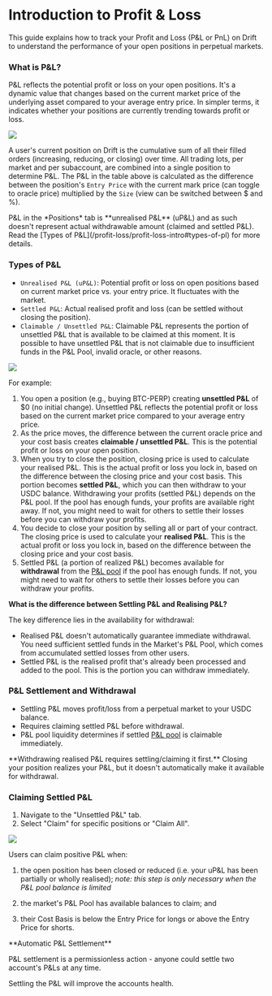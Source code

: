 
# Introduction to Profit & Loss

This guide explains how to track your Profit and Loss (P&L or PnL) on Drift to understand the performance of your open positions in perpetual markets.

### What is P&L?

P&L reflects the potential profit or loss on your open positions. It's a dynamic value that changes based on the current market price of the underlying asset compared to your average entry price. In simpler terms, it indicates whether your positions are currently trending towards profit or loss.

![](/assets/pnl-positions.png)

A user's current position on Drift is the cumulative sum of all their filled orders (increasing, reducing, or closing) over time. All trading lots, per market and per subaccount, are combined into a single position to determine P&L. The P&L in the table above is calculated as the difference between the position's `Entry Price` with the current mark price (can toggle to oracle price) multiplied by the `Size` (view can be switched between $ and %).

<Callout type="warning" emoji="⚠️">
  P&L in the *Positions* tab is **unrealised P&L** (uP&L) and as such doesn't
  represent actual withdrawable amount (claimed and settled P&L). Read the
  [Types of P&L](/profit-loss/profit-loss-intro#types-of-pl) for more details.
</Callout>

### Types of P&L

- `Unrealised P&L (uP&L)`: Potential profit or loss on open positions based on current market price vs. your entry price. It fluctuates with the market.
- `Settled P&L`: Actual realised profit and loss (can be settled without closing the position).
- `Claimable / Unsettled P&L`: Claimable P&L represents the portion of unsettled P&L that is available to be claimed at this moment. It is possible to have unsettled P&L that is not claimable due to insufficient funds in the P&L Pool, invalid oracle, or other reasons.

![](/assets/pnl-unsettled.png)

<Callout type="info" emoji="⬇️">

For example:

1. You open a position (e.g., buying BTC-PERP) creating **unsettled P&L** of $0 (no initial change). Unsettled P&L reflects the potential profit or loss based on the current market price compared to your average entry price.
2. As the price moves, the difference between the current oracle price and your cost basis creates **claimable / unsettled P&L**. This is the potential profit or loss on your open position.
3. When you try to close the position, closing price is used to calculate your realised P&L. This is the actual profit or loss you lock in, based on the difference between the closing price and your cost basis.
This portion becomes **settled P&L**, which you can then withdraw to your USDC balance. Withdrawing your profits (settled P&L) depends on the P&L pool. If the pool has enough funds, your profits are available right away. If not, you might need to wait for others to settle their losses before you can withdraw your profits.
4. You decide to close your position by selling all or part of your contract. The closing price is used to calculate your **realised P&L**. This is the actual profit or loss you lock in, based on the difference between the closing price and your cost basis.
5. Settled P&L (a portion of realized P&L) becomes available for **withdrawal** from the [P&L pool](/profit-loss/profit-loss-pool) if the pool has enough funds. If not, you might need to wait for others to settle their losses before you can withdraw your profits.
</Callout>

**What is the difference between Settling P&L and Realising P&L?** 

The key difference lies in the availability for withdrawal:
- Realised P&L doesn't automatically guarantee immediate withdrawal. You need sufficient settled funds in the Market's P&L Pool, which comes from accumulated settled losses from other users.
- Settled P&L is the realised profit that's already been processed and added to the pool. This is the portion you can withdraw immediately.


### P&L Settlement and Withdrawal

- Settling P&L moves profit/loss from a perpetual market to your USDC balance.
- Requires claiming settled P&L before withdrawal.
- P&L pool liquidity determines if settled [P&L pool](/profit-loss/profit-loss-pool) is claimable immediately.

<Callout type="warning" emoji="⚠️">
**Withdrawing realised P&L requires settling/claiming it first.** Closing your position realizes your P&L, but it doesn't automatically make it available for withdrawal.
</Callout>

### Claiming Settled P&L

1. Navigate to the "Unsettled P&L" tab.
2. Select "Claim" for specific positions or "Claim All".

![](/assets/pnl-claim.png)

Users can claim positive P&L when:

1.  the open position has been closed or reduced (i.e. your uP&L has been partially or wholly realised); _note: this step is only necessary when the P&L pool balance is limited_

2.  the market's P&L Pool has available balances to claim; and

3.  their Cost Basis is below the Entry Price for longs or above the Entry Price for shorts.

<Callout type="warning" emoji="⚠️">
**Automatic P&L Settlement**

P&L settlement is a permissionless action - anyone could settle two account's P&Ls at any time. 
</Callout>

Settling the P&L will improve the accounts health. 
